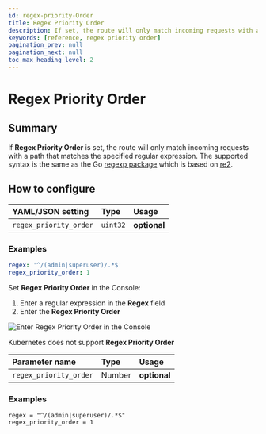 ```yaml
---
id: regex-priority-Order
title: Regex Priority Order
description: If set, the route will only match incoming requests with a path that matches the specified regular expression.
keywords: [reference, regex priority order]
pagination_prev: null
pagination_next: null
toc_max_heading_level: 2
---
```



# Regex Priority Order

## Summary

If **Regex Priority Order** is set, the route will only match incoming requests with a path that matches the specified regular expression. The supported syntax is the same as the Go [regexp package](https://golang.org/pkg/regexp/) which is based on [re2](https://github.com/google/re2/wiki/Syntax).

## How to configure

<Tabs>
<TabItem value="Core" label="Core">

| **YAML**/**JSON** setting | **Type** | **Usage**    |
| :------------------------ | :------- | :----------- |
| `regex_priority_order`    | `uint32` | **optional** |

### Examples

```yaml
regex: '^/(admin|superuser)/.*$'
regex_priority_order: 1
```

</TabItem>
<TabItem value="Enterprise" label="Enterprise">

Set **Regex Priority Order** in the Console:

1. Enter a regular expression in the **Regex** field
2. Enter the **Regex Priority Order**

![Enter Regex Priority Order in the Console](../img/routes/regex/regex.png)

</TabItem>
<TabItem value="Kubernetes" label="Kubernetes">

Kubernetes does not support **Regex Priority Order**

</TabItem>
<TabItem value="Enterprise via Terraform" label="Enterprise via Terraform">

| **Parameter name**| **Type** | **Usage**    |
| :------------------------ | :------- | :----------- |
| `regex_priority_order`    | Number | **optional** |

### Examples

```hcl
regex = "^/(admin|superuser)/.*$"
regex_priority_order = 1
```

</TabItem>
</Tabs>
